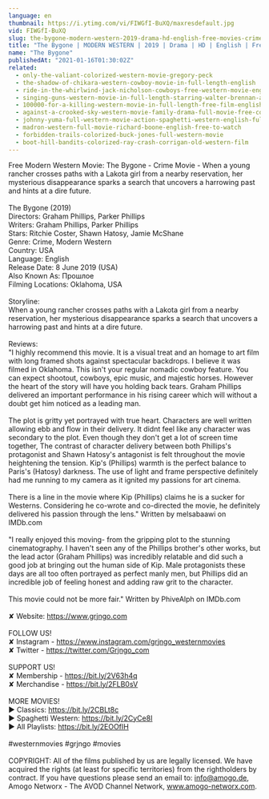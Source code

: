 ```yaml
---
language: en
thumbnail: https://i.ytimg.com/vi/FIWGfI-BuXQ/maxresdefault.jpg
vid: FIWGfI-BuXQ
slug: the-bygone-modern-western-2019-drama-hd-english-free-movies-crime-mystery
title: "The Bygone | MODERN WESTERN | 2019 | Drama | HD | English | Free Movies | Crime | Mystery"
name: "The Bygone"
publishedAt: "2021-01-16T01:30:02Z"
related:
  - only-the-valiant-colorized-western-movie-gregory-peck
  - the-shadow-of-chikara-western-cowboy-movie-in-full-length-english
  - ride-in-the-whirlwind-jack-nicholson-cowboys-free-western-movie-english
  - singing-guns-western-movie-in-full-length-starring-walter-brennan-action-film-free-movie
  - 100000-for-a-killing-western-movie-in-full-length-free-film-english-full-movies-youtube
  - against-a-crooked-sky-western-movie-family-drama-full-movie-free-cowboy-film-free-movie
  - johnny-yuma-full-western-movie-action-spaghetti-western-english-full-movie
  - madron-western-full-movie-richard-boone-english-free-to-watch
  - forbidden-trails-colorized-buck-jones-full-western-movie
  - boot-hill-bandits-colorized-ray-crash-corrigan-old-western-film
---
```


Free Modern Western Movie: The Bygone - Crime Movie - When a young rancher crosses paths with a Lakota girl from a nearby reservation, her mysterious disappearance sparks a search that uncovers a harrowing past and hints at a dire future.<br />
<br />
The Bygone (2019) <br />
Directors: Graham Phillips, Parker Phillips<br />
Writers: Graham Phillips, Parker Phillips<br />
Stars: Ritchie Coster, Shawn Hatosy, Jamie McShane<br />
Genre: Crime, Modern Western <br />
Country: USA<br />
Language: English<br />
Release Date: 8 June 2019 (USA) <br />
Also Known As: Прошлое <br />
Filming Locations: Oklahoma, USA<br />
<br />
Storyline:<br />
When a young rancher crosses paths with a Lakota girl from a nearby reservation, her mysterious disappearance sparks a search that uncovers a harrowing past and hints at a dire future.<br />
<br />
Reviews:<br />
"I highly recommend this movie. It is a visual treat and an homage to art film with long framed shots against spectacular backdrops. I believe it was filmed in Oklahoma. This isn't your regular nomadic cowboy feature. You can expect shootout, cowboys, epic music, and majestic horses. However the heart of the story will have you holding back tears. Graham Phillips delivered an important performance in his rising career which will without a doubt get him noticed as a leading man.<br />
<br />
The plot is gritty yet portrayed with true heart. Characters are well written allowing ebb and flow in their delivery. It didnt feel like any character was secondary to the plot. Even though they don't get a lot of screen time together, The contrast of character delivery between both Phillips's protagonist and Shawn Hatosy's antagonist is felt throughout the movie heightening the tension. Kip's (Phillips) warmth is the perfect balance to Paris's (Hatosy) darkness. The use of light and frame perspective definitely had me running to my camera as it ignited my passions for art cinema.<br />
<br />
There is a line in the movie where Kip (Phillips) claims he is a sucker for Westerns. Considering he co-wrote and co-directed the movie, he definitely delivered his passion through the lens." Written by melsabaawi on IMDb.com <br />
<br />
"I really enjoyed this moving- from the gripping plot to the stunning cinematography. I haven't seen any of the Phillips brother's other works, but the lead actor (Graham Phillips) was incredibly relatable and did such a good job at bringing out the human side of Kip. Male protagonists these days are all too often portrayed as perfect manly men, but Phillips did an incredible job of feeling honest and adding raw grit to the character.<br />
<br />
This movie could not be more fair." Written by PhiveAlph on IMDb.com<br />
<br />
✘ Website: https://www.grjngo.com<br />
<br />
FOLLOW US!<br />
✘ Instagram - https://www.instagram.com/grjngo_westernmovies<br />
✘ Twitter - https://twitter.com/Grjngo_com<br />
<br />
SUPPORT US!<br />
✘ Membership - https://bit.ly/2V63h4q<br />
✘ Merchandise - https://bit.ly/2FLB0sV<br />
<br />
MORE MOVIES! <br />
► Classics: https://bit.ly/2CBLt8c <br />
► Spaghetti Western: https://bit.ly/2CyCe8I <br />
► All Playlists: https://bit.ly/2EOOfIH <br />
<br />
#westernmovies #grjngo #movies<br />
<br />
COPYRIGHT: All of the films published by us are legally licensed. We have acquired the rights (at least for specific territories) from the rightholders by contract. If you have questions please send an email to: info@amogo.de, Amogo Networx - The AVOD Channel Network, www.amogo-networx.com.